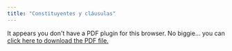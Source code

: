 ```yaml
---
title: "Constituyentes y cláusulas"
---
```


```{=html}
<object data="constituyentes.pdf" type="application/pdf" width="100%" height="100%" style="min-height:100vh;">
    <p>It appears you don't have a PDF plugin for this browser.
    No biggie... you can <a href="constituyentes.pdf">click here to
    download the PDF file.</a></p>
</object>
```